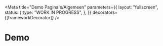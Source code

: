
<Meta
  title="Demo Pagina's/Algemeen"
  parameters={{
    layout: "fullscreen",
    status: {
      type: "WORK IN PROGRESS",
    },
  }}
  decorators={[frameworkDecorator]}
/>

# Demo

<Canvas>
  <Story name="Formulier">
    <Formulier />
  </Story>
</Canvas>

<Canvas>
  <Story name="Content">
    <Content />
  </Story>
</Canvas>

<Canvas>
  <Story name="Table">
    <Table />
  </Story>
</Canvas>

<Canvas>
  <Story name="Alerts">
    <Alerts />
  </Story>
</Canvas>

<Canvas>
  <Story name="Submenu">
    <Submenu />
  </Story>
</Canvas>

<Canvas>
  <Story name="Submenu grid">
    <SubmenuGrid />
  </Story>
</Canvas>

<Canvas>
  <Story name="Search in nav">
    <SearchInNav />
  </Story>
</Canvas>
